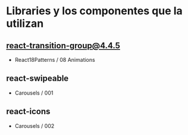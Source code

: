 # Libraries y los componentes que la utilizan

## react-transition-group@4.4.5

- React18Patterns / 08 Animations

## react-swipeable

- Carousels / 001

## react-icons

- Carousels / 002